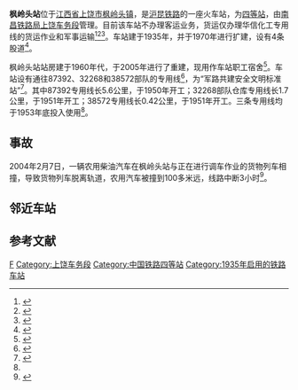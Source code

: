 {{Infobox China railway station
|车站名称= 枫岭头站
|图片=Fenglingtou Railway Station.jpg
|图片介绍=枫岭头站站牌
|其他名称= 
|车站名称拼音= Feng Ling Tou
|英文名称= Fenglingtou Railway Station
|车站代码= 32711<ref>{{cite book|title=中华人民共和国铁路车站代码（GB/T 10302-2010）|publisher=中国标准出版社|year=2010|isbn=155066140495|ignore-isbn-error=true|pages=10}}</ref>
|电报码= FLG
|拼音码= FLT
|车站类型= 
|始建时间= 1935年
|开通运营= 
|车站位置= [[江西省|江西省]][[上饶市|上饶市]][[广信区|广信区]][[枫岭头镇|枫岭头镇]]
|坐标={{coord|28.462404|N|117.849014|E|display=inline,title}}
|归属= [[南昌铁路局|南昌铁路局]][[上饶车务段|上饶车务段]]
|使用状态= 使用中
|线路= [[沪昆铁路|沪昆铁路]]
|车站等级= [[四等站_(中鐵)|四等站]]
|月台数目=
|侧式站台=
|岛式站台=
|站台面= 
|股道数目 =4
|正线= 
|到发线=
|其它线=
|网站=
 }}

'''枫岭头站'''位于[[江西省|江西省]][[上饶市|上饶市]][[枫岭头镇|枫岭头镇]]，是[[沪昆铁路|沪昆铁路]]的一座火车站，为[[四等站_(中鐵)|四等站]]，由[[南昌铁路局|南昌铁路局]][[上饶车务段|上饶车务段]]管理。目前该车站不办理客运业务，货运仅办理华信化工专用线的货运作业和军事运输<ref>{{cite news|title=枫岭头火车站实现27年运输安全无事故|url=http://www.jxsrgb.com/xwxx.asp?NewsID=2145|publisher=上饶人民广播电台|date=2009-02-21}}{{Dead link|date=2019年6月 |bot=InternetArchiveBot |fix-attempted=yes }}</ref><ref>{{cite news|title=枫岭头火车站实现运输安全10000天|url=http://jxsr.jxnews.com.cn/system/2009/09/21/011210296.shtml|publisher=大江网|date=2009-09-21}}{{Dead link|date=2020年1月 |bot=InternetArchiveBot |fix-attempted=yes }}</ref><ref>{{cite web|title=营业站服务信息|publisher=12306|url=http://hyfw.12306.cn/hyinfo/action/FwcszsAction_index?type=1|accessdate=2016-09-13|archive-date=2016-11-06|archive-url=https://web.archive.org/web/20161106075157/http://hyfw.12306.cn/hyinfo/action/FwcszsAction_index?type=1|dead-url=no}}</ref>。车站建于1935年，并于1970年进行扩建，设有4条股道<ref name="shangrao1993">{{cite book|author1=邱敬登|author2=郭佐民|author3=张德金|author4=上饶县县志编纂委员会|title=上饶县志|publisher=中共中央党校出版社|year=1993|isbn=7503502495}}</ref>{{rp|142}}。

枫岭头站站房建于1960年代，于2005年进行了重建，现用作车站职工宿舍<ref>{{cite news|title=南铁首栋豪华单身公寓落户枫岭头|url=http://dx.srzc.com/Article.asp?id=2266|publisher=中国德兴网|date=2005-06-16|accessdate=2016-09-13|archive-date=2017-01-14|archive-url=https://web.archive.org/web/20170114120650/http://dx.srzc.com/Article.asp?id=2266|dead-url=yes}}</ref>。车站设有通往87392、32268和38572部队的专用线<ref name="srhisto">{{cite book|title=上海铁路局志|publisher=中国铁道出版社|isbn=9787113053802|year=2004}}</ref>{{rp|172}}，为“军路共建安全文明标准站”<ref name="histo">{{cite book|title=南昌铁路局志|page=116|publisher=中国铁道出版社|isbn=9787113035136|author=杨建兴等|year=1999}}</ref>{{rp|287-289}}。其中87392专用线长5.6公里，于1950年开工；32268部队仓库专用线长1.7公里，于1951年开工；38572专用线长0.42公里，于1951年开工。三条专用线均于1953年底投入使用<ref name="shangrao1993"/>{{rp|137}}。

==事故==
2004年2月7日，一辆农用柴油汽车在枫岭头站与正在进行调车作业的货物列车相撞，导致货物列车脱离轨道，农用汽车被撞到100多米远，线路中断3小时<ref>{{cite news|title=汽车与火车相撞 事发浙赣线枫岭头火车站|url=http://news.sina.com.cn/c/2004-02-09/10361753879s.shtml|work=江南都市报|publisher=新浪网|date=2004-02-09|accessdate=2019-09-26|archive-date=2019-09-26|archive-url=https://web.archive.org/web/20190926004146/http://news.sina.com.cn/c/2004-02-09/10361753879s.shtml|dead-url=no}}</ref>。
== 邻近车站 ==
{{Start rail box|[[中国铁路|中国铁路]]}} 
{{s-inop|[[上饶站|上饶站]]|[[上海站|上海站]]方向}}
{{s-line|[[沪昆铁路|沪昆铁路]]<br>← 16km 枫岭头站 7km →{{0}}}} 
{{s-inop|[[坑口站_(江西)|坑口站]]|[[昆明站|昆明站]]方向}}
{{End box}}

== 参考文献 ==
{{commonscat|Fenglingtou Railway Station}}
{{Reflist}}

{{沪昆铁路}}
{{上饶车务段}}

[[Category:上饶市铁路车站|F]]
[[Category:上饶车务段|Category:上饶车务段]]
[[Category:中国铁路四等站|Category:中国铁路四等站]]
[[Category:1935年启用的铁路车站|Category:1935年启用的铁路车站]]